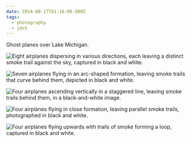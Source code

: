 ```yaml
---
date: 2014-08-17T01:16:00.000Z
tags:
  - photography
  - jdch
---
```

Ghost planes over Lake Michigan.

![Eight airplanes dispersing in various directions, each leaving a distinct smoke trail against the sky, captured in black and white.](/assets/photos/20140817-IMG_5108.jpg)

![Seven airplanes flying in an arc-shaped formation, leaving smoke trails that curve behind them, depicted in black and white.](/assets/photos/20140817-IMG_5084.jpg)

![Four airplanes ascending vertically in a staggered line, leaving smoke trails behind them, in a black-and-white image.](/assets/photos/20140817-IMG_5019.jpg)

![Four airplanes flying in close formation, leaving parallel smoke trails, photographed in black and white.](/assets/photos/20140817-IMG_5036.jpg)

![Four airplanes flying upwards with trails of smoke forming a loop, captured in black and white.](/assets/photos/20140817-IMG_5044.jpg)

